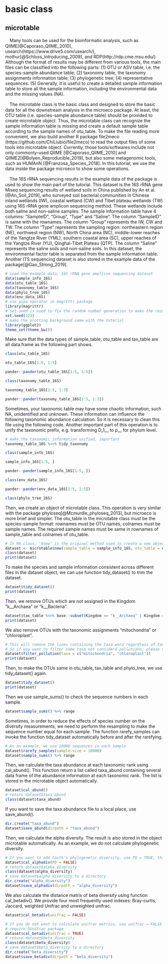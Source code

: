 # basic class

## microtable

　Many tools can be used for the bioinformatic analysis, such as QIIME[@Caporaso_QIIME_2010], usearch(https://www.drive5.com/usearch/), 
mothur[@Schloss_Introducing_2009], and RDP(http://rdp.cme.msu.edu/).
Although the format of results may be different from various tools, the main files can be classified into the following parts:
(1) OTU or ASV table, i.e. the species-sample abundance table; 
(2) taxonomy table, the taxonomy assignments information table;
(3) phylogenetic tree;
(4) representative sequences.
(5) Generally, it is useful to create a detailed sample information table to store all the sample information, 
including the environmental data and the missing values (NA).

　The microtable class is the basic class and designed to store the basic data for all the downstream analysis in the microeco package.
At least, the OTU table (i.e. species-sample abundance table) should be provided to create microtable object.
Thus, the microtable class can recognize the sample information table is missing and create a default sample table according to
the sample names of otu_table.
To make the file reading more convenient,
we also build another R package file2meco (https://github.com/ChiLiubio/file2meco) to read the output files of some tools into microtable object.
Currently, those tools/softwares include not only commonly-used QIIME [@Caporaso_QIIME_2010] and QIIME2[@Bolyen_Reproducible_2019], 
but also some metagenomic tools, such as HUMAnN [@Franzosa_Species_2018].
In this tutorial, we use the data inside the package microeco to show some operations.

　The 16S rRNA sequencing results in the example data of the package is used to show the main part of the tutorial.
This dataset is the 16S rRNA gene Miseq sequencing results of wetland soils in China published by An et al.[@An_Soil_2019], 
who surveyed soil bacterial communities in Chinese inland wetlands (IW), 
coastal wetland (CW) and Tibet plateau wetlands (TW) using 16S rRNA gene amplicon sequencing method.
These wetlands include both saline and non-saline samples.
The sample information table have 4 columns: "SampleID", "Group", "Type" and "Saline".
The column "SampleID" is same with the rownames.
The column "Group" represents the IW, CW and TW.
The column "Type" represents the sampling region: northeastern region (NE), northwest region (NW), North China area (NC),
middle-lower reaches of the Yangtze River (YML), southern coastal area (SC), upper reaches of the Yangtze River (YU), Qinghai-Tibet Plateau (QTP). 
The column "Saline" represents the saline soils and non-saline soils.
In this dataset, the environmental factor table is separated from the sample information table.
Another ITS sequencing dataset is also stored in the example data of the package[@Gao_Strong_2019].


```r
# load the example data; 16S rRNA gene amplicon sequencing dataset
data(sample_info_16S)
data(otu_table_16S)
data(taxonomy_table_16S)
data(phylo_tree_16S)
data(env_data_16S)
# use pipe operator in magrittr package
library(magrittr)
# set.seed is used to fix the random number generation to make the results repeatable
set.seed(123)
# make the plotting background same with the tutorial
library(ggplot2)
theme_set(theme_bw())
```

Make sure that the data types of sample_table, otu_table and tax_table are all data.frame as the following part shows.

```r
class(otu_table_16S)
```

```r
otu_table_16S[1:5, 1:5]
```

```r
pander::pander(otu_table_16S[1:5, 1:5])
```

```r
class(taxonomy_table_16S)
```

```r
taxonomy_table_16S[1:5, 1:3]
```

```r
pander::pander(taxonomy_table_16S[1:5, 1:3])
```

Sometimes, your taxonomic table may have some chaotic information, such NA, unidentified and unknown.
These information can influence the following taxonomic abundance calculation.
So it is necessary to clean this file using the following code.
Another important part of this operation is to unify the taxonomic prefix,
e.g. transforming D_1__ to p__ for phylum level.


```r
# make the taxonomic information unified, important
taxonomy_table_16S %<>% tidy_taxonomy
```

```r
class(sample_info_16S)
```

```r
sample_info_16S[1:5, ]
```

```r
pander::pander(sample_info_16S[1:5, ])
```


```r
class(env_data_16S)
```

```r
pander::pander(env_data_16S[1:5, 1:5])
```

```r
class(phylo_tree_16S)
```

Then, we create an object of microtable class.
This operation is very similar with the package phyloseq[@Mcmurdie_phyloseq_2013], but microeco is more brief and simpler.
The otu_table in the microtable class must be the species-sample format: rownames must be OTU names, colnames must be sample names.
The required sample names must be same in rownames of sample_table and colnames of otu_table.

```r
# In R6 class, '$new' is the original method used to create a new object of class
dataset <- microtable$new(sample_table = sample_info_16S, otu_table = otu_table_16S, tax_table = taxonomy_table_16S, phylo_tree = phylo_tree_16S)
class(dataset)
print(dataset)
```

To make the species and sample information consistent across different files in the dataset object, we can use function tidy_dataset() to trim the dataset.


```r
dataset$tidy_dataset()
print(dataset)
```


Then, we remove OTUs which are not assigned in the Kingdom "k__Archaea" or "k__Bacteria". 
```r
dataset$tax_table %<>% base::subset(Kingdom == "k__Archaea" | Kingdom == "k__Bacteria")
print(dataset)
```

We also remove OTUs with the taxonomic assignments "mitochondria" or "chloroplast".

```r
# This will remove the lines containing the taxa word regardless of taxonomic ranks and ignoring word case in the tax_table.
# So if you want to filter some taxa not considerd pollutions, please use subset like the previous operation.
dataset$filter_pollution(taxa = c("mitochondria", "chloroplast"))
print(dataset)
```

Then, to make the OTUs same in otu_table, tax_table and phylo_tree, we use tidy_dataset() again.

```r
dataset$tidy_dataset()
print(dataset)
```


Then we use sample_sums() to check the sequence numbers in each sample.

```r
dataset$sample_sums() %>% range
```

Sometimes, in order to reduce the effects of species number on the diversity measurements, 
we need to perform the resampling to make the sequence number equal for each sample.
The function rarefy_samples can invoke the function tidy_dataset automatically before and after the rarefying.

```r
# As an example, we use 10000 sequences in each sample
dataset$rarefy_samples(sample.size = 10000)
dataset$sample_sums() %>% range
```

Then, we calculate the taxa abundance at each taxonomic rank using cal_abund().
This function return a list called taxa_abund containing several data frame of the abundance information at each taxonomic rank.
The list is stored in the microtable object automatically.

```r
dataset$cal_abund()
# return dataset$taxa_abund
class(dataset$taxa_abund)
```

If you want to save the taxa abundance file to a local place, use save_abund().

```r
dir.create("taxa_abund")
dataset$save_abund(dirpath = "taxa_abund")
```

Then, we calculate the alpha diversity.
The result is also stored in the object microtable automatically.
As an example, we do not calculate phylogenetic diversity.

```r
# If you want to add Faith's phylogenetic diversity, use PD = TRUE, this will be a little slow
dataset$cal_alphadiv(PD = FALSE)
# return dataset$alpha_diversity
class(dataset$alpha_diversity)
# save dataset$alpha_diversity to a directory
dir.create("alpha_diversity")
dataset$save_alphadiv(dirpath = "alpha_diversity")
```

We also calculate the distance matrix of beta diversity using function cal_betadiv().
We provide four most frequently used indexes: Bray-curtis, Jaccard, weighted Unifrac and unweighted unifrac.

```r
dataset$cal_betadiv(unifrac = FALSE)
```

```r
# If you do not want to calculate unifrac metrics, use unifrac = FALSE
# require GUniFrac package
dataset$cal_betadiv(unifrac = TRUE)
# return dataset$beta_diversity
class(dataset$beta_diversity)
# save dataset$beta_diversity to a directory
dir.create("beta_diversity")
dataset$save_betadiv(dirpath = "beta_diversity")
```

